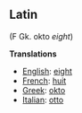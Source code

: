 ==Latin== (F Gk. okto ''eight'')

'''Translations'''

*[[English]]: [[eight]]
*[[French]]: [[huit]]
*[[Greek]]: [[okto]]
*[[Italian]]: [[otto]]